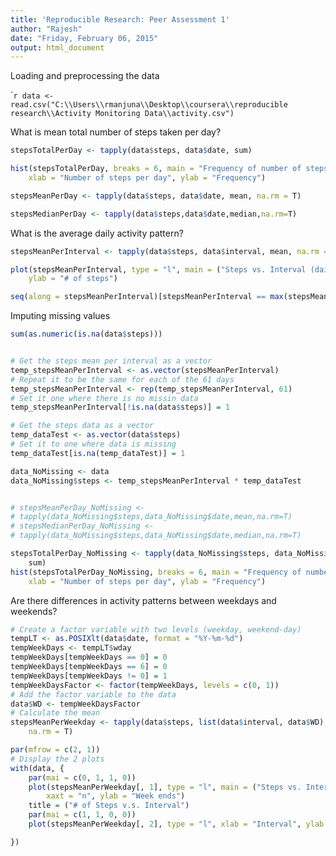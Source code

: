 ```yaml
---
title: 'Reproducible Research: Peer Assessment 1'
author: "Rajesh"
date: "Friday, February 06, 2015"
output: html_document
---
```

Loading and preprocessing the data

````r
data <- read.csv("C:\\Users\\rmanjuna\\Desktop\\coursera\\reproducible research\\Activity Monitoring Data\\activity.csv")
```

What is mean total number of steps taken per day?

```r
stepsTotalPerDay <- tapply(data$steps, data$date, sum)

hist(stepsTotalPerDay, breaks = 6, main = "Frequency of number of steps per day", 
    xlab = "Number of steps per day", ylab = "Frequency")

stepsMeanPerDay <- tapply(data$steps, data$date, mean, na.rm = T)

stepsMedianPerDay <- tapply(data$steps,data$date,median,na.rm=T)

```

What is the average daily activity pattern?

```r
stepsMeanPerInterval <- tapply(data$steps, data$interval, mean, na.rm = T)

plot(stepsMeanPerInterval, type = "l", main = ("Steps vs. Interval (daily average)"), 
    ylab = "# of steps")

seq(along = stepsMeanPerInterval)[stepsMeanPerInterval == max(stepsMeanPerInterval)]

```

Imputing missing values

```r
sum(as.numeric(is.na(data$steps)))


# Get the steps mean per interval as a vector
temp_stepsMeanPerInterval <- as.vector(stepsMeanPerInterval)
# Repeat it to be the same for each of the 61 days
temp_stepsMeanPerInterval <- rep(temp_stepsMeanPerInterval, 61)
# Set it one where there is no missin data
temp_stepsMeanPerInterval[!is.na(data$steps)] = 1

# Get the steps data as a vector
temp_dataTest <- as.vector(data$steps)
# Set it to one where data is missing
temp_dataTest[is.na(temp_dataTest)] = 1

data_NoMissing <- data
data_NoMissing$steps <- temp_stepsMeanPerInterval * temp_dataTest


# stepsMeanPerDay_NoMissing <-
# tapply(data_NoMissing$steps,data_NoMissing$date,mean,na.rm=T)
# stepsMedianPerDay_NoMissing <-
# tapply(data_NoMissing$steps,data_NoMissing$date,median,na.rm=T)

stepsTotalPerDay_NoMissing <- tapply(data_NoMissing$steps, data_NoMissing$date, 
    sum)
hist(stepsTotalPerDay_NoMissing, breaks = 6, main = "Frequency of number of steps per day", 
    xlab = "Number of steps per day", ylab = "Frequency")

```

Are there differences in activity patterns between weekdays and weekends?

```r
# Create a factor variable with two levels (weekday, weekend-day)
tempLT <- as.POSIXlt(data$date, format = "%Y-%m-%d")
tempWeekDays <- tempLT$wday
tempWeekDays[tempWeekDays == 0] = 0
tempWeekDays[tempWeekDays == 6] = 0
tempWeekDays[tempWeekDays != 0] = 1
tempWeekDaysFactor <- factor(tempWeekDays, levels = c(0, 1))
# Add the factor variable to the data
data$WD <- tempWeekDaysFactor
# Calculate the mean
stepsMeanPerWeekday <- tapply(data$steps, list(data$interval, data$WD), mean, 
    na.rm = T)

par(mfrow = c(2, 1))
# Display the 2 plots
with(data, {
    par(mai = c(0, 1, 1, 0))
    plot(stepsMeanPerWeekday[, 1], type = "l", main = ("Steps vs. Interval"), 
        xaxt = "n", ylab = "Week ends")
    title = ("# of Steps v.s. Interval")
    par(mai = c(1, 1, 0, 0))
    plot(stepsMeanPerWeekday[, 2], type = "l", xlab = "Interval", ylab = "Week days")

})
```

